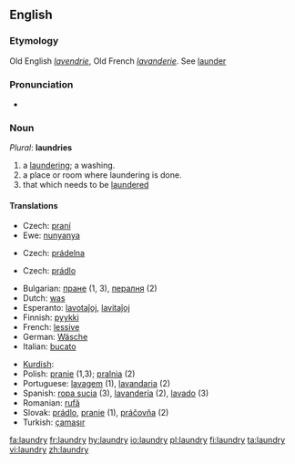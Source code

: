 ==English==

===Etymology===

Old English ''[[lavendrie]]'', Old French ''[[lavanderie]]''. See [[launder]]

===Pronunciation===
*{{audio|en-us-laundry.ogg|Audio (US)}}

===Noun===
''Plural'': '''laundries'''

# a [[laundering]]; a washing.
# a place or room where laundering is done.
# that which needs to be [[launder]]ed

====Translations====
{{trans-top|laundering; washing}}
*Czech: [[praní]] {{n}}
*Ewe: [[nunyanya]]
{{trans-mid}}
{{trans-bottom}}

{{trans-top|place or room where laundering is done}}
*Czech: [[prádelna]] {{f}}
{{trans-mid}}
{{trans-bottom}}

{{trans-top|that which needs to be laundered}}
*Czech: [[prádlo]] {{n}}
{{trans-mid}}
{{trans-bottom}}
{{top}}
*Bulgarian: [[пране]] {{n}} (1, 3), [[пералня]] {{f}} (2)
*Dutch: [[was]] {{m}}
*Esperanto: [[lavotaĵoj]], [[lavitaĵoj]]
*Finnish: [[pyykki]]
*French: [[lessive]] {{f}}
*German: [[Wäsche]] {{f}}
*Italian: [[bucato]] {{m}}
{{mid}}
*[[Kurdish]]: {{trad|ku|balav}} {{f}}
*Polish: [[pranie]] {{m}} (1,3); [[pralnia]] {{f}} (2)
*Portuguese: [[lavagem]] (1), [[lavandaria]] {{f}} (2)
*Spanish: [[ropa sucia]] {{f}} (3), [[lavandería]] {{f}} (2), [[lavado]] {{m}} (3)
*Romanian: [[rufă]] {{f}}
*Slovak: [[prádlo]], [[pranie]] {{n}} (1), [[práčovňa]]  {{f}} (2)
*Turkish: [[çamaşır]]
{{bottom}}

[[fa:laundry]]
[[fr:laundry]]
[[hy:laundry]]
[[io:laundry]]
[[pl:laundry]]
[[fi:laundry]]
[[ta:laundry]]
[[vi:laundry]]
[[zh:laundry]]